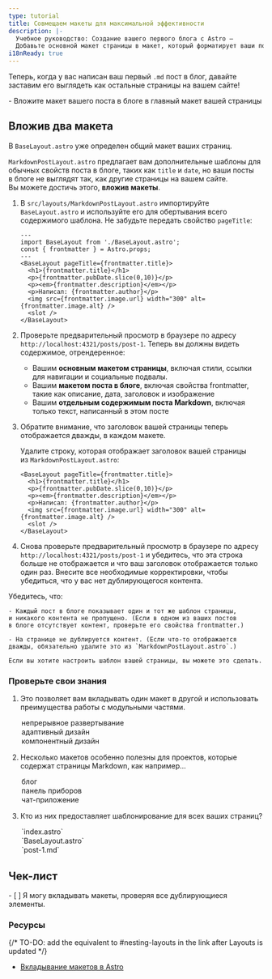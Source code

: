 ```yaml
---
type: tutorial
title: Совмещаем макеты для максимальной эффективности
description: |-
  Учебное руководство: Создание вашего первого блога с Astro —
  Добавьте основной макет страницы в макет, который форматирует ваши посты в блоге
i18nReady: true
---
```




Теперь, когда у вас написан ваш первый `.md` пост в блог, давайте заставим его выглядеть как остальные страницы на вашем сайте!

<PreCheck>
  - Вложите макет вашего поста в блоге в главный макет вашей страницы
</PreCheck>

## Вложив два макета

В `BaseLayout.astro` уже определен общий макет ваших страниц.

`MarkdownPostLayout.astro` предлагает вам дополнительные шаблоны для обычных свойств поста в блоге, таких как `title` и `date`, но ваши посты в блоге не выглядят так, как другие страницы на вашем сайте. Вы можете достичь этого, **вложив макеты**.

1. В `src/layouts/MarkdownPostLayout.astro` импортируйте `BaseLayout.astro` и используйте его для обертывания всего содержимого шаблона. Не забудьте передать свойство `pageTitle`:

    ```astro title="src/layouts/MarkdownPostLayout.astro" ins={2,5,12}
    ---
    import BaseLayout from './BaseLayout.astro';
    const { frontmatter } = Astro.props;
    ---
    <BaseLayout pageTitle={frontmatter.title}>
      <h1>{frontmatter.title}</h1>
      <p>{frontmatter.pubDate.slice(0,10)}</p>
      <p><em>{frontmatter.description}</em></p>
      <p>Написал: {frontmatter.author}</p>
      <img src={frontmatter.image.url} width="300" alt={frontmatter.image.alt} />
      <slot />
    </BaseLayout>
    ```

2. Проверьте предварительный просмотр в браузере по адресу `http://localhost:4321/posts/post-1`. Теперь вы должны видеть содержимое, отрендеренное:

   - Вашим **основным макетом страницы**, включая стили, ссылки для навигации и социальные подвалы.
   - Вашим **макетом поста в блоге**, включая свойства frontmatter, такие как описание, дата, заголовок и изображение
   - Вашим **отдельным содержимым поста Markdown**, включая только текст, написанный в этом посте

3. Обратите внимание, что заголовок вашей страницы теперь отображается дважды, в каждом макете.

    Удалите строку, которая отображает заголовок вашей страницы из `MarkdownPostLayout.astro`:

    ```astro title="src/layouts/MarkdownPostLayout.astro" del={2}
    <BaseLayout pageTitle={frontmatter.title}>
      <h1>{frontmatter.title}</h1>
      <p>{frontmatter.pubDate.slice(0,10)}</p>
      <p><em>{frontmatter.description}</em></p>
      <p>Написал: {frontmatter.author}</p>
      <img src={frontmatter.image.url} width="300" alt={frontmatter.image.alt} />
      <slot />
    </BaseLayout>
    ```

5. Снова проверьте предварительный просмотр в браузере по адресу `http://localhost:4321/posts/post-1` и убедитесь, что эта строка больше не отображается и что ваш заголовок отображается только один раз. Внесите все необходимые корректировки, чтобы убедиться, что у вас нет дублирующегося контента.

  Убедитесь, что:

    - Каждый пост в блоге показывает один и тот же шаблон страницы, и никакого контента не пропущено. (Если в одном из ваших постов в блоге отсутствует контент, проверьте его свойства frontmatter.)

    - На странице не дублируется контент. (Если что-то отображается дважды, обязательно удалите это из `MarkdownPostLayout.astro`.)

    Если вы хотите настроить шаблон вашей страницы, вы можете это сделать.




<Box icon="question-mark">

### Проверьте свои знания

1. Это позволяет вам вкладывать один макет в другой и использовать преимущества работы с модульными частями.

    <MultipleChoice>
        <Option>
            непрерывное развертывание
        </Option>
        <Option>
            адаптивный дизайн
        </Option>
        <Option isCorrect>
            компонентный дизайн
        </Option>
    </MultipleChoice>

2. Несколько макетов особенно полезны для проектов, которые содержат страницы Markdown, как например…

    <MultipleChoice>
        <Option isCorrect>
            блог
        </Option>
        <Option>
        панель приборов
        </Option>
        <Option>
            чат-приложение
        </Option>
    </MultipleChoice>

3. Кто из них предоставляет шаблонирование для всех ваших страниц?

    <MultipleChoice>
        <Option>
            `index.astro`
        </Option>
        <Option isCorrect>
            `BaseLayout.astro`
        </Option>
        <Option>
            `post-1.md`
        </Option>
    </MultipleChoice>
</Box>

<Box icon="check-list">

## Чек-лист

<Checklist>
- [ ] Я могу вкладывать макеты, проверяя все дублирующиеся элементы.
</Checklist>
</Box>

### Ресурсы

{/* TO-DO: add the equivalent to #nesting-layouts in the link after Layouts is updated */}
- [Вкладывание макетов в Astro](/ru/core-concepts/layouts/)
